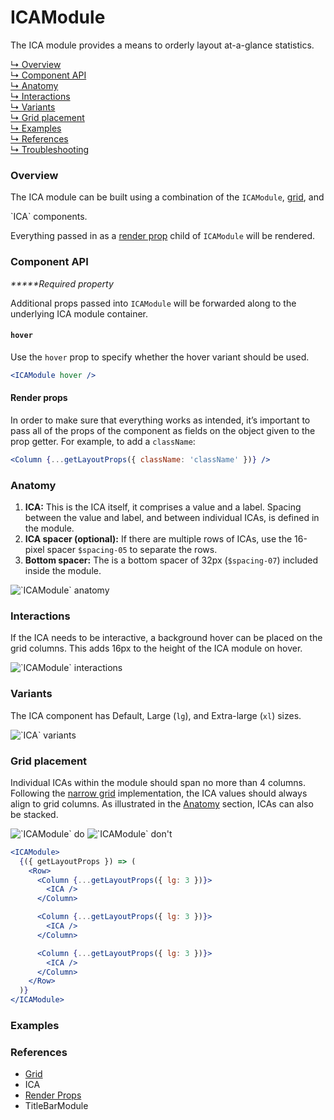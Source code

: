 




# ICAModule

The ICA module provides a means to orderly layout at-a-glance statistics.

[↳ Overview](#overview)  
[↳ Component API](#component-api)  
[↳ Anatomy](#anatomy)  
[↳ Interactions](#interactions)  
[↳ Variants](#variants)  
[↳ Grid placement](#grid-placement)  
[↳ Examples](#examples)  
[↳ References](#references)  
[↳ Troubleshooting](#troubleshooting)

### Overview

The ICA module can be built using a combination of the `ICAModule`,
[grid](https://react.carbondesignsystem.com/?path=/docs/grid--narrow), and

<LinkTo kind="components-ica" story="default">
  `ICA`
</LinkTo> components.

Everything passed in as a
[render prop](https://reactjs.org/docs/render-props.html) child of `ICAModule`
will be rendered.

<Canvas>
  <Story id="layout-modules-icamodule--default" parameters={parameters} />
</Canvas>

### Component API

<ArgsTable />

_**\***Required property_

Additional props passed into `ICAModule` will be forwarded along to the
underlying ICA module container.

#### `hover`

Use the `hover` prop to specify whether the hover variant should be used.

<Canvas withSource="none">
  <Interaction parameters={parameters} />
</Canvas>

```jsx
<ICAModule hover />
```

#### Render props

In order to make sure that everything works as intended, it’s important to pass
all of the props of the component as fields on the object given to the prop
getter. For example, to add a `className`:

```jsx
<Column {...getLayoutProps({ className: 'className' })} />
```

### Anatomy

1. **ICA:** This is the ICA itself, it comprises a value and a label. Spacing
   between the value and label, and between individual ICAs, is defined in the
   module.
2. **ICA spacer (optional):** If there are multiple rows of ICAs, use the
   16-pixel spacer `$spacing-05` to separate the rows.
3. **Bottom spacer:** The is a bottom spacer of 32px (`$spacing-07`) included
   inside the module.

<img alt="`ICAModule` anatomy" src={anatomy} />

### Interactions

If the ICA needs to be interactive, a background hover can be placed on the grid
columns. This adds 16px to the height of the ICA module on hover.

<img alt="`ICAModule` interactions" src={interactions} />

<Source id="layout-modules-icamodule--interaction" />

### Variants

The ICA component has Default, Large (`lg`), and Extra-large (`xl`) sizes.

<img alt="`ICA` variants" src={variants} />

### Grid placement

Individual ICAs within the module should span no more than 4 columns. Following
the [narrow grid](https://react.carbondesignsystem.com/?path=/docs/grid--narrow)
implementation, the ICA values should always align to grid columns. As
illustrated in the [Anatomy](#anatomy) section, ICAs can also be stacked.

<Row>
  <Column>
    <img alt="`ICAModule` do" src={doImage} />
  </Column>

  <Column>
    <img alt="`ICAModule` don't" src={dont} />
  </Column>
</Row>

```jsx
<ICAModule>
  {({ getLayoutProps }) => (
    <Row>
      <Column {...getLayoutProps({ lg: 3 })}>
        <ICA />
      </Column>

      <Column {...getLayoutProps({ lg: 3 })}>
        <ICA />
      </Column>

      <Column {...getLayoutProps({ lg: 3 })}>
        <ICA />
      </Column>
    </Row>
  )}
</ICAModule>
```

### Examples

<Row>
  <Detail />
  <Overview />
</Row>

### References

- [Grid](https://react.carbondesignsystem.com/?path=/docs/grid--narrow)
- <LinkTo kind="components-ica" story="default">
    ICA
  </LinkTo>
- [Render Props](https://reactjs.org/docs/render-props.html)
- <LinkTo kind="layout-modules-titlebarmodule" story="default">
    TitleBarModule
  </LinkTo>

<Troubleshooting />
